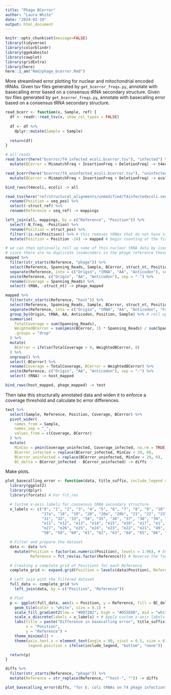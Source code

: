 ```yaml
---
title: "Phage BCerror"
author: "Laura White"
date: "2024-02-19"
output: html_document
---
```

```r
knitr::opts_chunk$set(message=FALSE)
library(tidyverse)
library(colorblindr)
library(ggokabeito)
library(cowplot)
library(gridExtra)
library(here)
here::i_am("Rmd/phage_bcerror.Rmd")
```
More streamlined error plotting for nuclear and mitochondrial encoded tRNAs.
Given tsv files generated by `get_bcerror_freqs.py`, annotate with basecalling error based on a consensus tRNA secondary structure.
Given tsv files generated by `get_bcerror_freqs.py`, annotate with basecalling error based on a consensus tRNA secondary structure.
```r
read_bcerr <- function(x, Sample, ref) {
  df <- readr::read_tsv(x, show_col_types = FALSE)
  
  df <- df %>%
    dplyr::mutate(Sample = Sample)
  
  return(df)
}

# all reads
read_bcerr(here("bcerror/T4_infected_ecoli.bcerror.tsv"), "infected") %>%
  mutate(BCerror = MismatchFreq + InsertionFreq + DeletionFreq) -> t4ecoli

read_bcerr(here("bcerror/T4_uninfected_ecoli.bcerror.tsv"), "uninfected") %>%
  mutate(BCerror = MismatchFreq + InsertionFreq + DeletionFreq) -> ecoli

bind_rows(t4ecoli, ecoli) -> all

read_tsv(here("ref/structural_alignments/unmodified/T4infectedecoli.seq2structure.tsv")) %>%
  rename(Position = seq_pos) %>%
  select(-struct_ref) %>%
  rename(Reference = seq_ref) -> mappings

left_join(all, mappings, by = c("Reference", "Position")) %>%
  select(-N_freq, -Position) %>%
  rename(Position = struct_pos) %>%
  filter(!is.na(Position)) %>% # this removes tRNAs that do not have structural info in the mappings df
  mutate(Position = Position -24) -> mapped # begin counting at the first nt of the tRNA body, not the adapter

# we can then optionally roll up some of this nuclear tRNA data by isodecoder family
# since there are no duplicate isodecoders in the phage reference these are easy
mapped %>%
  filter(str_starts(Reference, "phage")) %>%
  select(Reference, Spanning_Reads, Sample, BCerror, struct_nt, Position) %>%
  separate(Reference, into = c("Origin", "tRNA", "AA", "Anticodon"), sep = "-") %>%
  unite(Reference, c("Origin", "AA", "Anticodon"), sep = "-") %>%
  rename(Coverage = Spanning_Reads) %>%
  select(-tRNA, -struct_nt) -> phage_mapped

mapped %>%
  filter(str_starts(Reference, "host")) %>%
  select(Reference, Spanning_Reads, Sample, BCerror, struct_nt, Position) %>%
  separate(Reference, into = c("Origin", "tRNA", "AA", "Anticodon", "Family", "Species"), sep = "-") %>%
  group_by(Origin, tRNA, AA, Anticodon, Position, Sample) %>% # roll up to anticodon if not grouped by Family
  summarise(
    TotalCoverage = sum(Spanning_Reads),
    WeightedBCerror = sum(pmin(BCerror, 1) * Spanning_Reads) / sum(Spanning_Reads),  # Revised weighted average calculation
    .groups = "drop"
  ) %>%
  mutate(
    BCerror = ifelse(TotalCoverage > 0, WeightedBCerror, 0)
  ) %>%
  ungroup() %>%
  select(-BCerror) %>%
  rename(Coverage = TotalCoverage, BCerror = WeightedBCerror) %>%
  unite(Reference, c("Origin", "AA", "Anticodon"), sep = "-") %>%
  select(-tRNA) -> host_mapped

bind_rows(host_mapped, phage_mapped) -> test
```

Then take this structurally annotated data and widen it to enforce a coverage threshold and calculate bc error differences.
```r
test %>%
  select(Sample, Reference, Position, Coverage, BCerror) %>%
  pivot_wider(
    names_from = Sample,
    names_sep = "_",
    values_from = c(Coverage, BCerror)
  ) %>%
  mutate(
    MinCov = pmin(Coverage_uninfected, Coverage_infected, na.rm = TRUE),
    BCerror_infected = replace(BCerror_infected, MinCov < 29, 0),
    BCerror_uninfected = replace(BCerror_uninfected, MinCov < 29, 0),
    BC_delta = BCerror_infected - BCerror_uninfected) -> diffs


```

Make plots.
```r
plot_basecalling_error <- function(data, title_suffix, include_legend = TRUE) {
  library(ggplot2)
  library(dplyr)
  library(forcats) # For fct_rev

  # Custom x-axis labels for consensus tRNA secondary structure
  x_labels <- c("0", "1", "2", "3", "4", "5", "6", "7", "8", "9", "10", "11", "12", "13", "14", "15", "16", "17", 
                "17a", "18", "19", "20", "20a", "20b", "21", "22", "23", "24", "25", "26", "27", "28", "29", "30", 
                "31", "32", "33", "34", "35", "36", "37", "38", "39", "40", "41", "42", "43", "44", "45", "46", "47", "48", 
                "e11", "e12", "e13", "e14", "e15", "e16", "e17", "e1", "e2", "e3", "e4", "e5", 
                "e27", "e26", "e25", "e24", "e23", "e22", "e21", "49", "50", "51", "52", "53", "54", "55", "56", "57", 
                "58", "59", "60", "61", "62", "63", "64", "65", "66", "67", "68", "69", "70", "71", "72", "73")

  # Filter and prepare the dataset
  data <- data %>%
    mutate(Position = factor(as.numeric(Position), levels = 1:96), # Ensure Position is a factor with correct levels
           Reference = fct_rev(as.factor(Reference))) # Reverse the factor levels of Reference

  # Creating a complete grid of Positions for each Reference
  complete_grid <- expand.grid(Position = levels(data$Position), Reference = levels(data$Reference))

  # Left join with the filtered dataset
  full_data <- complete_grid %>%
    left_join(data, by = c("Position", "Reference"))

  # Plot
  p <- ggplot(full_data, aes(x = Position, y = Reference, fill = BC_delta)) +
    geom_tile(color = "white", size = 0.1) +
    scale_fill_gradient2(low = "#0072B2", high = "#D55E00", mid = "white", midpoint = 0, na.value = "#D3D3D3") +
    scale_x_discrete(labels = x_labels) + # Apply custom x-axis labels
    labs(title = paste("Difference in basecalling error", title_suffix),
         x = "Position",
         y = "Reference") +
    theme_minimal() +
    theme(axis.text.x = element_text(angle = 90, vjust = 0.5, size = 6),
          legend.position = ifelse(include_legend, "bottom", "none"))

  return(p)
}

diffs %>%
  filter(str_starts(Reference, "phage")) %>%
  mutate(Reference = str_replace(Reference, "^host-", "")) -> diffs

plot_basecalling_error(diffs, "for E. coli tRNAs on T4 phage infection")
```

